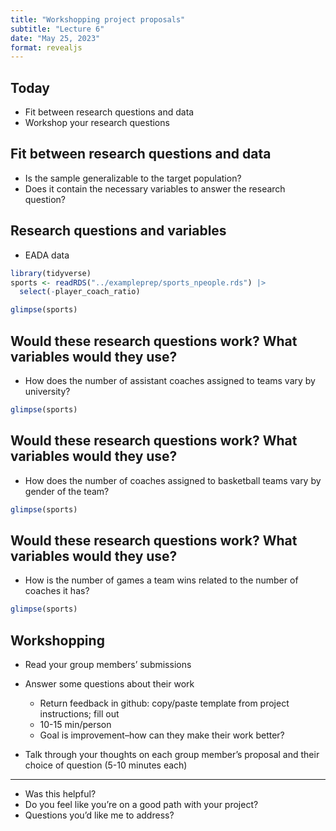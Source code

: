```yaml
---
title: "Workshopping project proposals"
subtitle: "Lecture 6"
date: "May 25, 2023"
format: revealjs
---
```


## Today

-   Fit between research questions and data
-   Workshop your research questions

## Fit between research questions and data

::: incremental
-   Is the sample generalizable to the target population?
-   Does it contain the necessary variables to answer the research question?
:::

## Research questions and variables {.smaller}

-   EADA data

```r
library(tidyverse)
sports <- readRDS("../exampleprep/sports_npeople.rds") |> 
  select(-player_coach_ratio)
```

```r
glimpse(sports)
```

## Would these research questions work? What variables would they use? {.smaller}

-   How does the number of assistant coaches assigned to teams vary by university?

```r
glimpse(sports)
```

## Would these research questions work? What variables would they use? {.smaller}

-   How does the number of coaches assigned to basketball teams vary by gender of the team?

```r
glimpse(sports)
```

## Would these research questions work? What variables would they use? {.smaller}

-   How is the number of games a team wins related to the number of coaches it has?

```r
glimpse(sports)
```

## Workshopping {.smaller}

-   Read your group members' submissions

-   Answer some questions about their work

    -   Return feedback in github: copy/paste template from project instructions; fill out
    -   10-15 min/person
    -   Goal is improvement--how can they make their work better?

-   Talk through your thoughts on each group member's proposal and their choice of question (5-10 minutes each)

------------------------------------------------------------------------

-   Was this helpful?
-   Do you feel like you're on a good path with your project?
-   Questions you'd like me to address?
